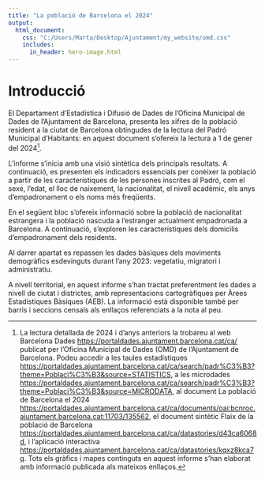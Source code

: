 ```yaml
---
title: "La població de Barcelona el 2024"
output:
  html_document:
    css: "C:/Users/Marta/Desktop/Ajuntament/my_website/omd.css"
    includes:
      in_header: hero-image.html
---
```


# Introducció {#introduccio}

El Departament d’Estadística i Difusió de Dades de l’Oficina Municipal de Dades de l’Ajuntament de Barcelona, presenta les xifres de la població resident a la ciutat de Barcelona obtingudes de la lectura del Padró Municipal d’Habitants: en aquest document s‘ofereix la lectura a 1 de gener del 2024[^1].

[^1]: La lectura detallada de 2024 i d’anys anteriors la trobareu al web Barcelona Dades <https://portaldades.ajuntament.barcelona.cat/ca/> publicat per l’Oficina Municipal de Dades (OMD) de l’Ajuntament de Barcelona.
    \newline Podeu accedir a les taules estadístiques <https://portaldades.ajuntament.barcelona.cat/ca/search/padr%C3%B3?theme=Poblaci%C3%B3&source=STATISTICS>, a les microdades <https://portaldades.ajuntament.barcelona.cat/ca/search/padr%C3%B3?theme=Poblaci%C3%B3&source=MICRODATA>, al document La població de Barcelona el 2024 <https://portaldades.ajuntament.barcelona.cat/ca/documents/oai:bcnroc.ajuntament.barcelona.cat:11703/135562>, el document sintètic Flaix de la població de Barcelona <https://portaldades.ajuntament.barcelona.cat/ca/datastories/d43ca6068d>, i l’aplicació interactiva <https://portaldades.ajuntament.barcelona.cat/ca/datastories/kqxz8kca7q>.
    Tots els gràfics i mapes continguts en aquest informe s’han elaborat amb informació publicada als mateixos enllaços.

L’informe s’inicia amb una visió sintètica dels principals resultats. A continuació, es presenten els indicadors essencials per conèixer la població a partir de les característiques de les persones inscrites al Padró, com el sexe, l’edat, el lloc de naixement, la nacionalitat, el nivell acadèmic, els anys d’empadronament o els noms més freqüents.

En el següent bloc s’ofereix informació sobre la població de nacionalitat estrangera i la població nascuda a l’estranger actualment empadronada a Barcelona. A continuació, s’exploren les característiques dels domicilis d’empadronament dels residents. 

Al darrer apartat es repassen les dades bàsiques dels moviments demogràfics esdevinguts durant l’any 2023: vegetatiu, migratori i administratiu.  

A nivell territorial, en aquest informe s’han tractat preferentment les dades a nivell de ciutat i districtes, amb representacions cartogràfiques per Àrees Estadístiques Bàsiques (AEB). La informació està disponible també per barris i seccions censals als enllaços referenciats a la nota al peu.

